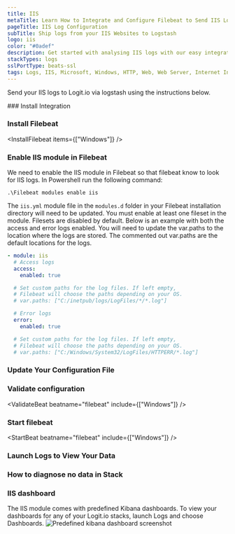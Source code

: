 ```yaml
---
title: IIS
metaTitle: Learn How to Integrate and Configure Filebeat to Send IIS Logs
pageTitle: IIS Log Configuration
subTitle: Ship logs from your IIS Websites to Logstash
logo: iis
color: "#0adef"
description: Get started with analysing IIS logs with our easy integration allowing you to ship application logs from Filebeat to Logstash & Elasticsearch (ELK).
stackTypes: logs
sslPortType: beats-ssl
tags: Logs, IIS, Microsoft, Windows, HTTP, Web, Web Server, Internet Information Services, .NET Framework, Iis
---
```


Send your IIS logs to Logit.io via logstash using the instructions below.

<Steps>
  ### Install Integration

  <InstallIntegration/>

  ### Install Filebeat

  <InstallFilebeat items={["Windows"]} />

  ### Enable IIS module in Filebeat

  We need to enable the IIS module in Filebeat so that filebeat know to look for IIS logs.
  In Powershell run the following command:

  `.\Filebeat modules enable iis`

  The `iis.yml` module file in the `modules.d` folder in your Filebeat installation directory will need to be updated. 
  You must enable at least one fileset in the module. Filesets are disabled by default. Below is an example with 
  both the access and error logs enabled. You will need to update the var.paths to the location where the logs are stored.
  The commented out var.paths are the default locations for the logs.

  ```yml copy
  - module: iis
    # Access logs
    access:
      enabled: true

    # Set custom paths for the log files. If left empty,
    # Filebeat will choose the paths depending on your OS.
    # var.paths: ["C:/inetpub/logs/LogFiles/*/*.log"]

    # Error logs
    error:
      enabled: true

    # Set custom paths for the log files. If left empty,
    # Filebeat will choose the paths depending on your OS.
    # var.paths: ["C:/Windows/System32/LogFiles/HTTPERR/*.log"]
  ```

  ### Update Your Configuration File

  <UpdateFilebeatConfigFile />

  ### Validate configuration

  <ValidateBeat beatname="filebeat" include={["Windows"]} />

  ### Start filebeat
  
  <StartBeat beatname="filebeat" include={["Windows"]} />

  ### Launch Logs to View Your Data
  
  <LaunchVisualizer type="logs" />

  ### How to diagnose no data in Stack

  <DiagnoseNoData />
</Steps>

### IIS dashboard
The IIS module comes with predefined Kibana dashboards. To view your dashboards for any of your Logit.io stacks, launch Logs and choose Dashboards.
![Predefined kibana dashboard screenshot](@/images/integrations/filebeat/iis.png)